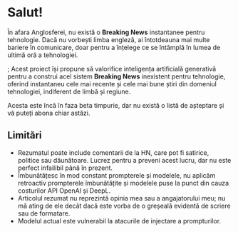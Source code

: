 
<CallToAction />

# Salut!

În afara Anglosferei, nu există o **Breaking News** instantanee pentru tehnologie.
Dacă nu vorbești limba engleză, ai întotdeauna mai multe bariere în comunicare, doar pentru a înțelege ce se întâmplă în lumea de ultimă oră a tehnologiei.

;<Callout type="info" emoji="💬">
  Acest proiect își propune să valorifice inteligența artificială generativă pentru a construi acel sistem **Breaking
  News** inexistent pentru tehnologie, oferind instantaneu cele mai recente și cele mai bune știri din domeniul
  tehnologiei, indiferent de limbă și regiune.
</Callout>

Acesta este încă în faza beta timpurie, dar nu există o listă de așteptare și vă puteți abona chiar astăzi.

## Limitări

- Rezumatul poate include comentarii de la HN, care pot fi satirice, politice sau dăunătoare. Lucrez pentru a preveni acest lucru, dar nu este perfect infailibil până în prezent.
- Îmbunătățesc în mod constant prompterele și modelele, nu aplicăm retroactiv prompterele îmbunătățite și modelele puse la punct din cauza costurilor API OpenAI și DeepL.
- Articolul rezumat nu reprezintă opinia mea sau a angajatorului meu; nu mă ating de ele decât dacă este vorba de o greșeală evidentă de scriere sau de formatare.
- Modelul actual este vulnerabil la atacurile de injectare a prompturilor.
